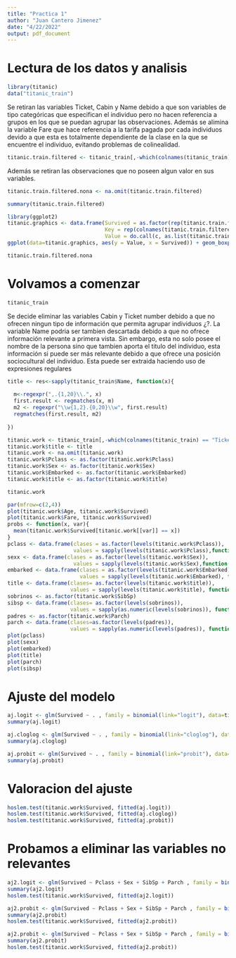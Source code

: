 ```yaml
---
title: "Practica 1"
author: "Juan Cantero Jimenez"
date: "4/22/2022"
output: pdf_document
---
```


# Lectura de los datos y analisis

```r
library(titanic)
data("titanic_train")
```

Se retiran las variables Ticket, Cabin y Name debido a que son variables de tipo categóricas que especifican el individuo pero no hacen referencia a grupos en los que se puedan agrupar las observaciones. Además se alimina la variable Fare que hace referencia a la tarifa pagada por cada individuos devido a que esta es totalmente dependiente de la clase en la que se encuentre el individuo, evitando problemas de colinealidad. 

```r
titanic.train.filtered <- titanic_train[,-which(colnames(titanic_train) == "Ticket" | colnames(titanic_train) == "Cabin" | colnames(titanic_train) == "Name" | colnames(titanic_train) == "PassengerId" |  colnames(titanic_train) == "Fare")]
```

Además se retiran las observaciones que no poseen algun valor en sus variables.

```r
titanic.train.filtered.nona <- na.omit(titanic.train.filtered)
```


```r
summary(titanic.train.filtered)
```

```r
library(ggplot2) 
titanic.graphics <- data.frame(Survived = as.factor(rep(titanic.train.filtered.nona$Survived, ncol(titanic.train.filtered.nona)-3)),
                               Key = rep(colnames(titanic.train.filtered.nona)[c(-1,-3,-7)], rep(nrow(titanic.train.filtered.nona), ncol(titanic.train.filtered.nona)-3)),
                               Value = do.call(c, as.list(titanic.train.filtered.nona[, c(-1, -3, -7)])))
ggplot(data=titanic.graphics, aes(y = Value, x = Survived)) + geom_boxplot() + facet_wrap(. ~ Key, scales = "free")
```

```r
titanic.train.filtered.nona
```


# Volvamos a comenzar


```r
titanic_train
```

Se decide eliminar las variables Cabin y Ticket number debido a que no ofrecen ningun tipo de información que permita agrupar individuos ¿?. La variable Name podria ser tambien descartada debido a que no ofrece información relevante a primera vista. Sin embargo, esta no solo posee el nombre de la persona sino que tambien aporta el titulo del individuo, esta información si puede ser más relevante debido a que ofrece una posición sociocultural del individuo. Esta puede ser extraida haciendo uso de expresiones regulares

```r
title <- res<-sapply(titanic_train$Name, function(x){
  
  m<-regexpr(",.{1,20}\\.", x)
  first.result <- regmatches(x, m)
  m2 <- regexpr("\\w{1,2}.{0,20}\\w", first.result)
  regmatches(first.result, m2)
  
})

titanic.work <- titanic_train[,-which(colnames(titanic_train) == "Ticket" | colnames(titanic_train) == "Cabin" | colnames(titanic_train) == "Name" | colnames(titanic_train) == "PassengerId")]
titanic.work$title <- title
titanic.work <- na.omit(titanic.work)
titanic.work$Pclass <- as.factor(titanic.work$Pclass)
titanic.work$Sex <- as.factor(titanic.work$Sex)
titanic.work$Embarked <- as.factor(titanic.work$Embarked)
titanic.work$title <- as.factor(titanic.work$title)
```

```r
titanic.work
```


```r
par(mfrow=c(2,4))
plot(titanic.work$Age, titanic.work$Survived)
plot(titanic.work$Fare, titanic.work$Survived)
probs <- function(x, var){
  mean(titanic.work$Survived[titanic.work[[var]] == x])
}
pclass <- data.frame(clases = as.factor(levels(titanic.work$Pclass)),
                     values = sapply(levels(titanic.work$Pclass),function(x,y) probs(x, y), y="Pclass"))
sexx <- data.frame(clases = as.factor(levels(titanic.work$Sex)),
                     values = sapply(levels(titanic.work$Sex),function(x,y) probs(x, y), y="Sex"))
embarked <- data.frame(clases = as.factor(levels(titanic.work$Embarked)),
                       values = sapply(levels(titanic.work$Embarked), function(x,y) probs(x,y), y="Embarked"))
title <- data.frame(clases= as.factor(levels(titanic.work$title)),
                    values = sapply(levels(titanic.work$title), function(x,y) probs(x,y), y="title"))
sobrinos <- as.factor(titanic.work$SibSp)
sibsp <- data.frame(clases= as.factor(levels(sobrinos)),
                    values = sapply(as.numeric(levels(sobrinos)), function(x,y) probs(x,y), y="SibSp"))
padres <- as.factor(titanic.work$Parch)
parch <- data.frame(clases=as.factor(levels(padres)),
                    values = sapply(as.numeric(levels(padres)), function(x,y) probs(x,y), y="Parch"))
plot(pclass)
plot(sexx)
plot(embarked)
plot(title)
plot(parch)
plot(sibsp)


```

















# Ajuste del modelo


```r
aj.logit <- glm(Survived ~ . , family = binomial(link="logit"), data=titanic.work)
summary(aj.logit)
```

```r
aj.cloglog <- glm(Survived ~ . , family = binomial(link="cloglog"), data=titanic.work)
summary(aj.cloglog)
```


```r
aj.probit <- glm(Survived ~ . , family = binomial(link="probit"), data=titanic.work)
summary(aj.probit)
```



# Valoracion del ajuste


```r
hoslem.test(titanic.work$Survived, fitted(aj.logit))
hoslem.test(titanic.work$Survived, fitted(aj.cloglog))
hoslem.test(titanic.work$Survived, fitted(aj.probit))

```



# Probamos a eliminar las variables no relevantes

```r
aj2.logit <- glm(Survived ~ Pclass + Sex + SibSp + Parch , family = binomial(link="logit"), data=titanic.work)
summary(aj2.logit)
hoslem.test(titanic.work$Survived, fitted(aj2.logit))


```


```r
aj2.probit <- glm(Survived ~ Pclass + Sex + SibSp + Parch , family = binomial(link="probit"), data=titanic.work)
summary(aj2.probit)
hoslem.test(titanic.work$Survived, fitted(aj2.probit))
```


```r
aj2.probit <- glm(Survived ~ Pclass + Sex + SibSp + Parch , family = binomial(link="probit"), data=titanic.work)
summary(aj2.probit)
hoslem.test(titanic.work$Survived, fitted(aj2.probit))
```

